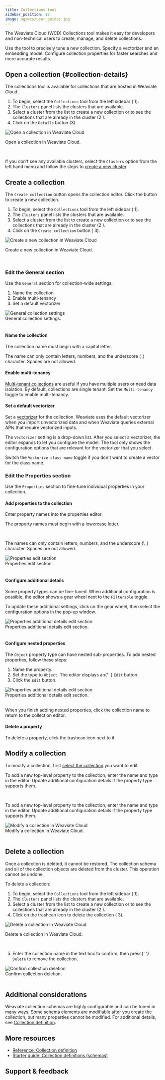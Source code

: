 ```yaml
---
title: Collections tool
sidebar_position: 15
image: og/wcs/user_guides.jpg
---
```



The Weaviate Cloud (WCD) Collections tool makes it easy for developers and non-technical users to create, manage, and delete collections.

Use the tool to precisely tune a new collection. Specify a vectorizer and an embedding model. Configure collection properties for faster searches and more accurate results.

## Open a collection {#collection-details}

The collections tool is available for collections that are hosted in Weaviate Cloud.


<ol>
  <li>
    To begin, select the <code>Collections</code> tool from the left sidebar (
    <span class="callout">1</span>).
  </li>
  <li>
    The <code>Clusters</code> panel lists the clusters that are available.
  </li>
  <li>
    Select a cluster from the list to create a new collection or to see the
    collections that are already in the cluster (<span class="callout">2</span>
    ).
  </li>
  <li>
    Click on the <code>Details</code> button (<span class="callout">3</span>).
  </li>
</ol>

<div class="row">
  <div class="card">
    <div class="card__image">
      <img src={CollectionDetails} alt="Open a collection in Weaviate Cloud" />
    </div>
    <div class="card__body">
      <p>Open a collection in Weaviate Cloud.</p>
    </div>
  </div>
</div>
<br />

If you don't see any available clusters, select the `Clusters` option from the left hand menu and follow the steps to [create a new cluster](/docs/cloud/manage-clusters/create).

## Create a collection

The `Create collection` button opens the collection editor. Click the button to create a new collection.


<ol>
  <li>
    To begin, select the <code>Collections</code> tool from the left sidebar (
    <span class="callout">1</span>).
  </li>
  <li>
    The <code>Clusters</code> panel lists the clusters that are available.
  </li>
  <li>
    Select a cluster from the list to create a new collection or to see the
    collections that are already in the cluster (<span class="callout">2</span>
    ).
  </li>
  <li>
    Click on the <code>Create collection</code> button (
    <span class="callout">3</span>).
  </li>
</ol>

<div class="row">
  <div class="card">
    <div class="card__image">
      <img
        src={CreateCollection}
        alt="Create a new collection in Weaviate Cloud"
      />
    </div>
    <div class="card__body">
      <p>Create a new collection in Weaviate Cloud.</p>
    </div>
  </div>
</div>
<br />

### Edit the General section

<div class="row">
  <div class="col col--6">
    <p>
      Use the <code>General</code> section for collection-wide settings:
    </p>
    <ol>
      <li>Name the collection</li>
      <li>Enable multi-tenancy</li>
      <li>Set a default vectorizer</li>
    </ol>
  </div>
  <div class="col col--6">
    <div class="card">
      <div class="card__image">
        <img src={WCDEdGen} alt="General collection settings" />
      </div>
      <div class="card__body">General collection settings.</div>
    </div>
  </div>
</div>
<br />

#### Name the collection

The collection name must begin with a capital letter.

The name can only contain letters, numbers, and the underscore (\_) character. Spaces are not allowed.

#### Enable multi-tenancy

[Multi-tenant collections](/docs/weaviate/manage-data/multi-tenancy) are useful if you have multiple users or need data isolation. By default, collections are single tenant. Set the `Multi-tenancy` toggle to enable multi-tenancy.

#### Set a default vectorizer

Set a [vectorizer](/docs/weaviate/config-refs/schema#vectorizer) for the collection. Weaviate uses the default vectorizer when you import unvectorized data and when Weaviate queries external APIs that require vectorized inputs.

The `Vectorizer` setting is a drop-down list. After you select a vectorizer, the editor expands to let you configure the model. The tool only shows the configuration options that are relevant for the vectorizer that you select.

Switch the `Vectorize class name` toggle if you don't want to create a vector for the class name.

### Edit the Properties section

Use the `Properties` section to fine-tune individual properties in your collection.

#### Add properties to the collection

Enter property names into the properties editor.

<div class="row">
  <div class="col col--4">
    <p>The property names must begin with a lowercase letter.</p>
    <br />
    <p>
      The names can only contain letters, numbers, and the underscore (\_)
      character. Spaces are not allowed.
    </p>
  </div>
  <div class="col col--8">
    <div class="card">
      <div class="card__image">
        <img src={WCDEdProp} alt="Properties edit section" />
      </div>
      <div class="card__body">Properties edit section.</div>
    </div>
  </div>
</div>
<br />

#### Configure additional details

Some property types can be fine-tuned. When additional configuration is possible, the editor shows a gear wheel next to the `Filterable` toggle.

<div class="row">
  <div class="col col--6">
    <p>
      To update these additional settings, click on the gear wheel, then select
      the configuration options in the pop-up window.
    </p>
  </div>
  <div class="col col--6">
    <div class="card">
      <div class="card__image">
        <img
          src={WCDEdExProp}
          alt="Properties additional details edit section"
        />
      </div>
      <div class="card__body">Properties additional details edit section.</div>
    </div>
  </div>
</div>
<br />

#### Configure nested properties

The `Object` property type can have nested sub-properties. To add nested properties, follow these steps:

<div class="row">
  <div class="col col--4">
    <ol>
      <li>Name the property.</li>
      <li>
        Set the type to <code>Object</code>. The editor displays an{' '}
        <code>Edit</code> button.
      </li>
      <li>
        Click the <code>Edit</code> button.
      </li>
    </ol>
  </div>
  <div class="col col--8">
    <div class="card">
      <div class="card__image">
        <img src={WCDEdObj} alt="Properties additional details edit section" />
      </div>
      <div class="card__body">Properties additional details edit section.</div>
    </div>
  </div>
</div>
<br />

When you finish adding nested properties, click the collection name to return to the collection editor.

#### Delete a property

To delete a property, click the trashcan icon next to it.

## Modify a collection

To modify a collection, first [select the collection](#collection-details) you want to edit.

<div class="row">
  <div class="col col--4">
    <p>
      To add a new top-level property to the collection, enter the name and type
      in the editor. Update additional configuration details if the property
      type supports them.
    </p>
    <br />
    <p>
      To add a new top-level property to the collection, enter the name and type
      in the editor. Update additional configuration details if the property
      type supports them.
    </p>
  </div>
  <div class="col col--8">
    <div class="card">
      <div class="card__image">
        <img src={WCDEdSelect} alt="Modify a collection in Weaviate Cloud" />
      </div>
      <div class="card__body">Modify a collection in Weaviate Cloud.</div>
    </div>
  </div>
</div>
<br />

## Delete a collection

Once a collection is deleted, it cannot be restored. The collection schema and all of the collection objects are deleted from the cluster. This operation cannot be undone.

To delete a collection:


<ol>
  <li>
    To begin, select the <code>Collections</code> tool from the left sidebar (
    <span class="callout">1</span>).
  </li>
  <li>
    The <code>Clusters</code> panel lists the clusters that are available.
  </li>
  <li>
    Select a cluster from the list to create a new collection or to see the
    collections that are already in the cluster (<span class="callout">2</span>
    ).
  </li>
  <li>
    Click on the trashcan icon to delete the collection (
    <span class="callout">3</span>).
  </li>
</ol>

<div class="row">
  <div class="card">
    <div class="card__image">
      <img src={DeleteCollection} alt="Delete a collection in Weaviate Cloud" />
    </div>
    <div class="card__body">
      <p>Delete a collection in Weaviate Cloud.</p>
    </div>
  </div>
</div>
<br />


<div class="row">
  <div class="col col--6">
    <ol start="5">
      <li>
        Enter the collection name in the text box to confirm, then press{' '}
        <code>Delete</code> to remove the collection.
      </li>
    </ol>
  </div>
  <div class="col col--6">
    <div class="card">
      <div class="card__image">
        <img src={DeleteCollectionConfirm} alt="Confirm collection deletion" />
      </div>
      <div class="card__body">Confirm collection deletion.</div>
    </div>
  </div>
</div>
<br />

## Additional considerations

Weaviate collection schemas are highly configurable and can be tuned in many ways. Some schema elements are modifiable after you create the collection, but many properties cannot be modified. For additional details, see [Collection definition](/docs/weaviate/config-refs/schema).

## More resources

- [Reference: Collection definition](/docs/weaviate/config-refs/schema)
- [Starter guide: Collection definitions (schemas)](/docs/weaviate/starter-guides/schema)

## Support & feedback


<SupportAndTrouble />

